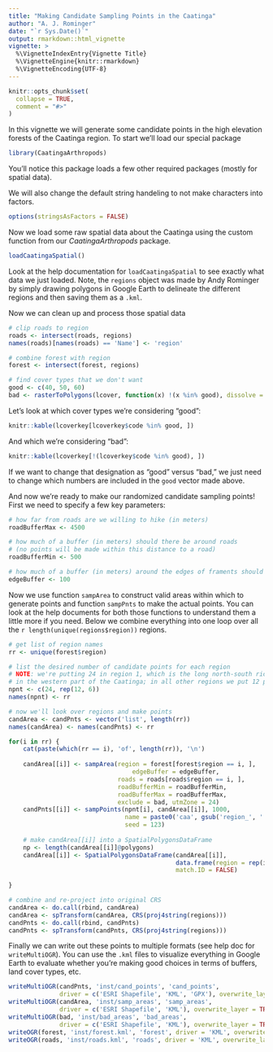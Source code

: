 ```yaml
---
title: "Making Candidate Sampling Points in the Caatinga"
author: "A. J. Rominger"
date: "`r Sys.Date()`"
output: rmarkdown::html_vignette
vignette: >
  %\VignetteIndexEntry{Vignette Title}
  %\VignetteEngine{knitr::rmarkdown}
  %\VignetteEncoding{UTF-8}
---
```


```r
knitr::opts_chunk$set(
  collapse = TRUE,
  comment = "#>"
)
```


In this vignette we will generate some candidate points in the high elevation forests of the Caatinga region. To start we'll load our special package
```r
library(CaatingaArthropods)
```

You'll notice this package loads a few other required packages (mostly for spatial data).

We will also change the default string handeling to not make characters into factors.

```r
options(stringsAsFactors = FALSE)
```


Now we load some raw spatial data about the Caatinga using the custom function from our *CaatingaArthropods* package.

```r
loadCaatingaSpatial()
```

Look at the help documentation for `loadCaatingaSpatial` to see exactly what data we just loaded. Note, the `regions` object was made by Andy Rominger by simply drawing polygons in Google Earth to delineate the different regions and then saving them as a `.kml`.

Now we can clean up and process those spatial data

```r
# clip roads to region
roads <- intersect(roads, regions)
names(roads)[names(roads) == 'Name'] <- 'region'

# combine forest with region
forest <- intersect(forest, regions)

# find cover types that we don't want
good <- c(40, 50, 60)
bad <- rasterToPolygons(lcover, function(x) !(x %in% good), dissolve = TRUE)
```

Let's look at which cover types we're considering "good":
```r
knitr::kable(lcoverkey[lcoverkey$code %in% good, ])
```

And which we're considering "bad":
```r
knitr::kable(lcoverkey[!(lcoverkey$code %in% good), ])
```

If we want to change that designation as "good" versus "bad," we just need to change which numbers are included in the `good` vector made above.

And now we're ready to make our randomized candidate sampling points!  First we need to specify a few key parameters:
```r
# how far from roads are we willing to hike (in meters)
roadBufferMax <- 4500

# how much of a buffer (in meters) should there be around roads 
# (no points will be made within this distance to a road)
roadBufferMin <- 500

# how much of a buffer (in meters) around the edges of framents should we have
edgeBuffer <- 100
```


Now we use function `sampArea` to construct valid areas within which to generate points and function `sampPnts` to make the actual points.  You can look at the help documents for both those functions to understand them a little more if you need.  Below we combine everything into one loop over all the `r length(unique(regions$region))` regions.

```r
# get list of region names
rr <- unique(forest$region)

# list the desired number of candidate points for each region
# NOTE: we're putting 24 in region 1, which is the long north-south ridge
# in the western part of the Caatinga; in all other regions we put 12 points
npnt <- c(24, rep(12, 6))
names(npnt) <- rr

# now we'll look over regions and make points
candArea <- candPnts <- vector('list', length(rr))
names(candArea) <- names(candPnts) <- rr

for(i in rr) {
    cat(paste(which(rr == i), 'of', length(rr)), '\n')
    
    candArea[[i]] <- sampArea(region = forest[forest$region == i, ], 
                                  edgeBuffer = edgeBuffer, 
                              roads = roads[roads$region == i, ], 
                              roadBufferMin = roadBufferMin, 
                              roadBufferMax = roadBufferMax, 
                              exclude = bad, utmZone = 24)
    candPnts[[i]] <- sampPoints(npnt[i], candArea[[i]], 1000, 
                                name = paste0('caa', gsub('region_', '', i)), 
                                seed = 123)
    
    # make candArea[[i]] into a SpatialPolygonsDataFrame
    np <- length(candArea[[i]]@polygons)
    candArea[[i]] <- SpatialPolygonsDataFrame(candArea[[i]], 
                                              data.frame(region = rep(i, np)), 
                                              match.ID = FALSE)
    
}

# combine and re-project into original CRS
candArea <- do.call(rbind, candArea)
candArea <- spTransform(candArea, CRS(proj4string(regions)))
candPnts <- do.call(rbind, candPnts)
candPnts <- spTransform(candPnts, CRS(proj4string(regions)))
```


Finally we can write out these points to multiple formats (see help doc for `writeMultiOGR`).  You can use the `.kml` files to visualize everything in Google Earth to evaluate whether you're making good choices in terms of buffers, land cover types, etc.

```r
writeMultiOGR(candPnts, 'inst/cand_points', 'cand_points', 
              driver = c('ESRI Shapefile', 'KML', 'GPX'), overwrite_layer = TRUE)
writeMultiOGR(candArea, 'inst/samp_areas', 'samp_areas',
              driver = c('ESRI Shapefile', 'KML'), overwrite_layer = TRUE)
writeMultiOGR(bad, 'inst/bad_areas', 'bad_areas',
              driver = c('ESRI Shapefile', 'KML'), overwrite_layer = TRUE)
writeOGR(forest, 'inst/forest.kml', 'forest', driver = 'KML', overwrite_layer = TRUE)
writeOGR(roads, 'inst/roads.kml', 'roads', driver = 'KML', overwrite_layer = TRUE)
```
